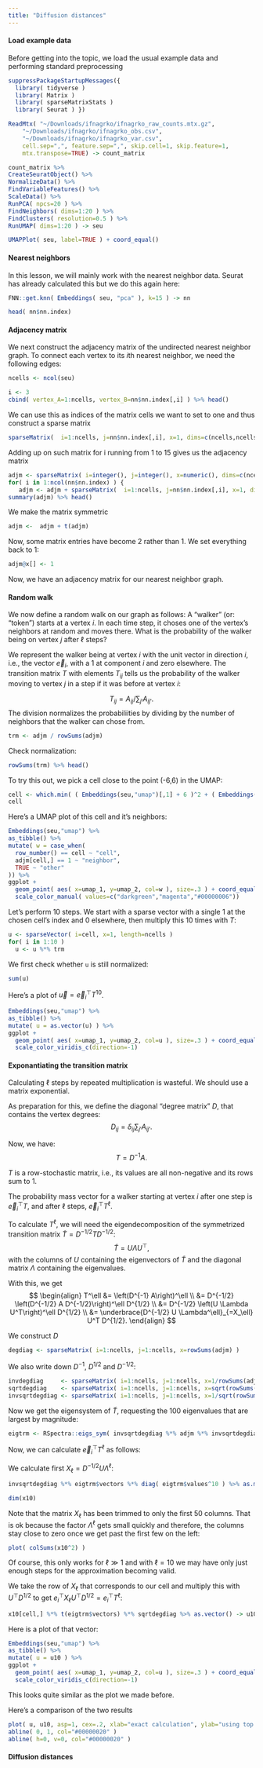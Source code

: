 ```yaml
---
title: "Diffusion distances"
---
```


#### Load example data

Before getting into the topic, we load the usual example data and performing standard preprocessing

```r
suppressPackageStartupMessages({
  library( tidyverse )
  library( Matrix )
  library( sparseMatrixStats )
  library( Seurat ) })

ReadMtx( "~/Downloads/ifnagrko/ifnagrko_raw_counts.mtx.gz",
    "~/Downloads/ifnagrko/ifnagrko_obs.csv",
    "~/Downloads/ifnagrko/ifnagrko_var.csv",
    cell.sep=",", feature.sep=",", skip.cell=1, skip.feature=1, 
    mtx.transpose=TRUE) -> count_matrix
```

```r
count_matrix %>%
CreateSeuratObject() %>%
NormalizeData() %>%
FindVariableFeatures() %>%
ScaleData() %>%
RunPCA( npcs=20 ) %>%
FindNeighbors( dims=1:20 ) %>%
FindClusters( resolution=0.5 ) %>%
RunUMAP( dims=1:20 ) -> seu
```

```r
UMAPPlot( seu, label=TRUE ) + coord_equal()
```

#### Nearest neighbors

In this lesson, we will mainly work with the nearest neighbor data. Seurat has already calculated this but we do this again here:

```r
FNN::get.knn( Embeddings( seu, "pca" ), k=15 ) -> nn

head( nn$nn.index)
```

#### Adjacency matrix

We next construct the adjacency matrix of the undirected nearest neighbor graph. To connect each vertex to its $i$th nearest neighbor, we need the following edges:

```r
ncells <- ncol(seu)

i <- 3
cbind( vertex_A=1:ncells, vertex_B=nn$nn.index[,i] ) %>% head()
```

We can use this as indices of the matrix cells we want to set to one and thus construct a sparse matrix

```r
sparseMatrix(  i=1:ncells, j=nn$nn.index[,i], x=1, dims=c(ncells,ncells) ) %>% summary() %>% head()
```


Adding up on such matrix for i running from 1 to 15 gives us the adjacency matrix

```r
adjm <- sparseMatrix( i=integer(), j=integer(), x=numeric(), dims=c(ncells,ncells) ) # zero matrix
for( i in 1:ncol(nn$nn.index) ) {
   adjm <- adjm + sparseMatrix(  i=1:ncells, j=nn$nn.index[,i], x=1, dims=c(ncells,ncells) ) }
summary(adjm) %>% head()
```

We make the matrix symmetric

```r
adjm <-  adjm + t(adjm)
```

Now, some matrix entries have become 2 rather than 1. We set everything back to 1:

```r
adjm@x[] <- 1
```

Now, we have an adjacency matrix for our nearest neighbor graph.

#### Random walk

We now define a random walk on our graph as follows: A "walker" (or: "token")
starts at a vertex $i$. In each time step, it choses one of the vertex's
neighbors at random and moves there. What is the probability of the walker 
being on vertex $j$ after $\ell$ steps?

We represent the walker being at vertex $i$ with the unit vector in direction $i$,
i.e., the vector $\vec e_i$, with a 1 at component $i$ and zero elsewhere.
The transition matrix $T$ with elements $T_{ij}$ tells us the probability of the walker
moving to vertex $j$ in a step if it was before at vertex $i$:

$$ T_{ij} = A_{ij} \Big/ \sum_{j'}{A_{ij'}}. $$
The division normalizes the probabiliities by dividing by the number of neighbors
that the walker can chose from.

```r
trm <- adjm / rowSums(adjm)
```

Check normalization:

```r
rowSums(trm) %>% head()
```


To try this out, we pick a cell close to the point (-6,6) in the UMAP:

```r
cell <- which.min( ( Embeddings(seu,"umap")[,1] + 6 )^2 + ( Embeddings(seu,"umap")[,2] - 6 )^2 )
cell
```

Here's a UMAP plot of this cell and it's neighbors:

```r
Embeddings(seu,"umap") %>%
as_tibble() %>%
mutate( w = case_when(
  row_number() == cell ~ "cell",
  adjm[cell,] == 1 ~ "neighbor",
  TRUE ~ "other"
)) %>% 
ggplot +
  geom_point( aes( x=umap_1, y=umap_2, col=w ), size=.3 ) + coord_equal() +
  scale_color_manual( values=c("darkgreen","magenta","#00000006"))
```

Let's perform 10 steps. We start with a sparse vector with a single 1 at the chosen cell's
index and 0 elsewhere, then multiply this 10 times with $T$:

```r
u <- sparseVector( i=cell, x=1, length=ncells )
for( i in 1:10 )
  u <- u %*% trm
```

We first check whether `u` is still normalized:

```r
sum(u)
```

Here's a plot of $\vec{u}=\vec{e}_i^\top T^{10}$.

```r
Embeddings(seu,"umap") %>%
as_tibble() %>%
mutate( u = as.vector(u) ) %>% 
ggplot +
  geom_point( aes( x=umap_1, y=umap_2, col=u ), size=.3 ) + coord_equal() +
  scale_color_viridis_c(direction=-1)
```

#### Exponantiating the transition matrix

Calculating $\ell$ steps by repeated multiplication is wasteful. We should use
a matrix exponential. 

As preparation for this, we define the diagonal "degree matrix" $D$, that contains the vertex degrees:
$$ D_{ij} = \delta_{ij} \sum_{j'} A_{ij'}. $$

Now, we have:
$$ T = D^{-1}A.$$

$T$ is a row-stochastic matrix, i.e., its values are all non-negative and its 
rows sum to 1.

The probability mass vector for a walker starting at vertex $i$ after one step is
$\vec{e}_i^\top T$, and after $\ell$ steps, $\vec{e}_i^\top T^\ell$.

To calculate $T^\ell$, we will need the eigendecomposition of the symmetrized transition matrix
$\tilde T = D^{-1/2} T D^{-1/2}$:
$$ \tilde T = U\Lambda U^\top,$$
with the columns of $U$ containing the eigenvectors of $\tilde T$ and the diagonal matrix $\Lambda$
containing the eigenvalues.

With this, we get
$$ \begin{align}
T^\ell &= \left(D^{-1} A\right)^\ell \\
&= D^{-1/2} \left(D^{-1/2} A D^{-1/2}\right)^\ell D^{1/2} \\ 
&= D^{-1/2} \left(U \Lambda U^T\right)^\ell D^{1/2} \\ 
&= \underbrace{D^{-1/2} U \Lambda^\ell}_{=X_\ell} U^T D^{1/2}.
\end{align} $$

We construct $D$

```r
degdiag <- sparseMatrix( i=1:ncells, j=1:ncells, x=rowSums(adjm) )
```

We also write down $D^{-1}$, $D^{1/2}$ and $D^{-1/2}$:

```r
invdegdiag     <- sparseMatrix( i=1:ncells, j=1:ncells, x=1/rowSums(adjm) )
sqrtdegdiag    <- sparseMatrix( i=1:ncells, j=1:ncells, x=sqrt(rowSums(adjm)) )
invsqrtdegdiag <- sparseMatrix( i=1:ncells, j=1:ncells, x=1/sqrt(rowSums(adjm)) )
```

Now we get the eigensystem of $\tilde T$, requesting the 100 eigenvalues
that are largest by magnitude:

```r
eigtrm <- RSpectra::eigs_sym( invsqrtdegdiag %*% adjm %*% invsqrtdegdiag, k=100 )
```

Now, we can calculate $\vec e_i^\top T^\ell$ as follows:

We calculate first $X_\ell = D^{-1/2} U \Lambda^\ell$:

```r
invsqrtdegdiag %*% eigtrm$vectors %*% diag( eigtrm$values^10 ) %>% as.matrix() -> x10

dim(x10)
```  

Note that the matrix $X_\ell$ has been trimmed to only the first 50 columns. That is ok
because the factor $\Lambda^\ell$ gets small quickly and therefore, the columns stay close
to zero once we get past the first few on the left:

```r
plot( colSums(x10^2) )
```

Of course, this only works for $\ell \gg 1$ and with $\ell=10$ we may have only just enough steps for the
approximation becoming valid.

We take the row of $X_\ell$ that corresponds to our cell and multiply this with $U^\top D^{1/2}$ to get 
$e_i^\top X_\ell U^\top D^{1/2}=e_i^\top T^\ell$:

```r
x10[cell,] %*% t(eigtrm$vectors) %*% sqrtdegdiag %>% as.vector() -> u10
```

Here is a plot of that vector:

```r
Embeddings(seu,"umap") %>%
as_tibble() %>%
mutate( u = u10 ) %>% 
ggplot +
  geom_point( aes( x=umap_1, y=umap_2, col=u ), size=.3 ) + coord_equal() +
  scale_color_viridis_c(direction=-1)
```
This looks quite similar as the plot we made before. 

Here's a comparison of the two results

```r
plot( u, u10, asp=1, cex=.2, xlab="exact calculation", ylab="using top 100 eigenvectors" )
abline( 0, 1, col="#00000020" )
abline( h=0, v=0, col="#00000020" )
```

#### Diffusion distances

